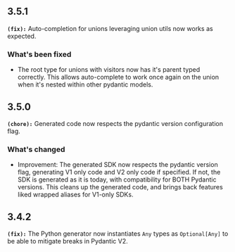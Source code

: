 ## 3.5.1
**`(fix):`** Auto-completion for unions leveraging union utils now works as expected.

### What's been fixed
- The root type for unions with visitors now has it's parent typed correctly. This allows auto-complete to work once again on the union when it's nested within other pydantic models.

## 3.5.0
**`(chore):`** Generated code now respects the pydantic version configuration flag.

### What's changed
- Improvement: The generated SDK now respects the pydantic version flag, generating V1 only code and V2 only code if specified. If not, the SDK is generated as it is today, with compatibility for BOTH Pydantic versions. This cleans up the generated code, and brings back features liked wrapped aliases for V1-only SDKs.

## 3.4.2
**`(fix):`** The Python generator now instantiates `Any` types as `Optional[Any]` to be able to mitigate breaks in Pydantic V2.

